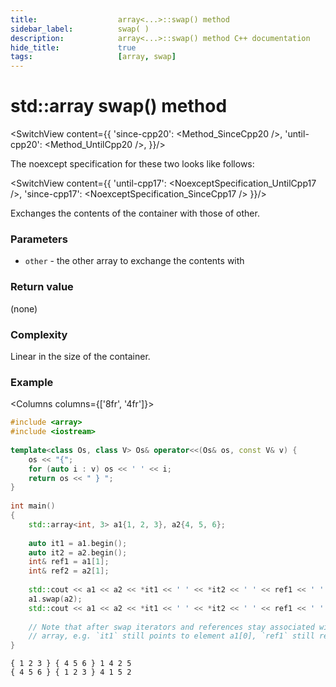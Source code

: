 ```yaml
---
title:					array<...>::swap() method
sidebar_label:			swap( )
description:			array<...>::swap() method C++ documentation
hide_title:				true
tags:					[array, swap]
---
```




<!----------------- Codes ---------------------->

<!-- swap() -->


# std::array swap() method

<SwitchView content={{
    'since-cpp20': <Method_SinceCpp20 />,
    'until-cpp20': <Method_UntilCpp20 />,
}}/>

The noexcept specification for these two looks like follows:

<SwitchView content={{
    'until-cpp17': <NoexceptSpecification_UntilCpp17 />,
    'since-cpp17': <NoexceptSpecification_SinceCpp17 />
}}/>

Exchanges the contents of the container with those of other.

### Parameters

 - `other` - the other array to exchange the contents with

### Return value

(none)

### Complexity

Linear in the size of the container.

### Example

<Columns columns={['8fr', '4fr']}>
<div>

```cpp showLineNumbers
#include <array>
#include <iostream>
 
template<class Os, class V> Os& operator<<(Os& os, const V& v) {
    os << "{";
    for (auto i : v) os << ' ' << i;
    return os << " } ";
}
 
int main()
{
    std::array<int, 3> a1{1, 2, 3}, a2{4, 5, 6};
 
    auto it1 = a1.begin();
    auto it2 = a2.begin();
    int& ref1 = a1[1];
    int& ref2 = a2[1];
 
    std::cout << a1 << a2 << *it1 << ' ' << *it2 << ' ' << ref1 << ' ' << ref2 << '\n';
    a1.swap(a2);
    std::cout << a1 << a2 << *it1 << ' ' << *it2 << ' ' << ref1 << ' ' << ref2 << '\n';
 
    // Note that after swap iterators and references stay associated with their original
    // array, e.g. `it1` still points to element a1[0], `ref1` still refers to a1[1].
}
```

</div>
<div>

```plaintext title="Possible output"
{ 1 2 3 } { 4 5 6 } 1 4 2 5
{ 4 5 6 } { 1 2 3 } 4 1 5 2
```

</div>
</Columns>